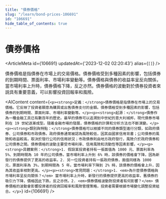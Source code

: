 ```yaml
---
title: "債券價格"
slug: "/learn/bond-prices-106691"
id: "106691"
hide_table_of_contents: true
---
```



# 債券價格

<ArticleMeta id={106691} updatedAt={'2023-12-02 02:20:43'} alias={`[]`} />
<div className='border-solid border-b border-t-0 my-4 border-[var(--ifm-color-gray-300)]' />

債券價格是指債券在市場上的交易價格。債券價格受到多種因素的影響，包括債券的到期時間、票面利率、市場利率變動等。債券價格與債券的收益率呈反向關係，當市場利率上升時，債券價格下降，反之亦然。債券價格的波動對於債券投資者來説具有重要意義，可以影響投資回報率和風險。

<AIContent content={`<p><strong>定義：</strong>債券價格是指債券在市場上的交易價格。它反映了投資者願意為購買或出售債券支付的金額。債券價格受到多種因素的影響，包括債券的到期時間、票面利率、市場利率變動等。</p><p><strong>起源：</strong>債券作為一種金融工具已有數百年的歷史。最早的債券可以追溯到中世紀的意大利城邦，現代債券市場則在 19 世紀逐漸成型。隨着金融市場的發展，債券價格的計算和分析方法也不斷演變。</p><p><strong>類別與特點：</strong>債券價格可以根據不同的債券類型進行分類，如政府債券、公司債券和市政債券。政府債券通常被認為風險較低，因其由國家信用背書；公司債券的風險和收益較高，取決於發行公司的信用狀況；市政債券則由地方政府發行，風險介於政府債券和公司債券之間。債券價格的波動主要受市場利率、信用風險和流動性等因素影響。</p><p><strong>具體案例：</strong>1. 假設某投資者持有一張面值為 1000 元、票面利率為 5%、到期時間為 10 年的公司債券。當市場利率上升到 6% 時，該債券的價格會下降，因為新發行的債券提供了更高的收益率。2. 另一位投資者持有一張政府債券，面值同樣為 1000 元，票面利率為 3%，到期時間為 5 年。當市場利率下降到 2% 時，該債券的價格會上升，因為其收益率相對更高。</p><p><strong>常見問題：</strong>1. <em>為什麼債券價格與市場利率呈反向關係？</em> 當市場利率上升時，新發行的債券提供更高的收益率，舊債券的吸引力下降，價格因此下跌。反之亦然。2. <em>債券價格波動對投資者有何影響？</em> 債券價格的波動會影響投資者的投資回報率和風險管理策略，投資者需要根據市場變化調整投資組合。</p>`} id={106691} />
